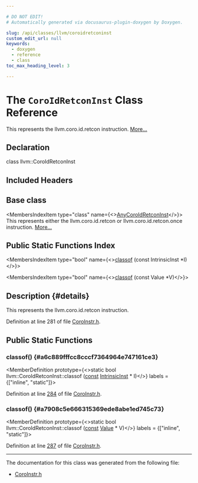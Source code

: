 ```yaml
---

# DO NOT EDIT!
# Automatically generated via docusaurus-plugin-doxygen by Doxygen.

slug: /api/classes/llvm/coroidretconinst
custom_edit_url: null
keywords:
  - doxygen
  - reference
  - class
toc_max_heading_level: 3

---
```





# The `CoroIdRetconInst` Class Reference

<DoxygenPage pluginConfig={pluginConfig}>

This represents the llvm.coro.id.retcon instruction. <a href="#details">More...</a>

## Declaration

<CodeBlock>class llvm::CoroIdRetconInst</CodeBlock>

## Included Headers

<IncludesList>
<IncludesListItem
  filePath="llvm/Transforms/Coroutines/CoroInstr.h"
  permalink="/docs/api/files/include/include/llvm/include/llvm/transforms/include/llvm/transforms/coroutines/coroinstr-h"
  isLocal="true" />
</IncludesList>

## Base class

<MembersIndex>

<MembersIndexItem
  type="class"
  name={<><a href="/docs/api/classes/llvm/anycoroidretconinst">AnyCoroIdRetconInst</a></>}>
This represents either the llvm.coro.id.retcon or llvm.coro.id.retcon.once instruction. <a href="/docs/api/classes/llvm/anycoroidretconinst/#details">More...</a>
</MembersIndexItem>

</MembersIndex>

## Public Static Functions Index

<MembersIndex>

<MembersIndexItem
  type="bool"
  name={<><a href="#a6c889fffcc8cccf7364964e747161ce3">classof</a> (const IntrinsicInst &#42;I)</>}>
</MembersIndexItem>

<MembersIndexItem
  type="bool"
  name={<><a href="#a7908c5e666315369ede8abe1ed745c73">classof</a> (const Value &#42;V)</>}>
</MembersIndexItem>

</MembersIndex>

## Description {#details}

This represents the llvm.coro.id.retcon instruction.

Definition at line 281 of file <a href="/docs/api/files/include/include/llvm/include/llvm/transforms/include/llvm/transforms/coroutines/coroinstr-h">CoroInstr.h</a>.

<SectionDefinition>

## Public Static Functions

### classof() {#a6c889fffcc8cccf7364964e747161ce3}

<MemberDefinition
  prototype={<>static bool llvm::CoroIdRetconInst::classof (<a href="/docs/api/files/lib/lib/target/lib/target/aarch64/aarch64promoteconstant-cpp/#a90f8350fecae261c25be85d38b451bff">const</a> <a href="/docs/api/classes/llvm/intrinsicinst">IntrinsicInst</a> &#42; I)</>}
  labels = {["inline", "static"]}>

Definition at line <a href="/docs/api/files/include/include/llvm/include/llvm/transforms/include/llvm/transforms/coroutines/coroinstr-h/#l00284">284</a> of file <a href="/docs/api/files/include/include/llvm/include/llvm/transforms/include/llvm/transforms/coroutines/coroinstr-h">CoroInstr.h</a>.
</MemberDefinition>

### classof() {#a7908c5e666315369ede8abe1ed745c73}

<MemberDefinition
  prototype={<>static bool llvm::CoroIdRetconInst::classof (<a href="/docs/api/files/lib/lib/target/lib/target/aarch64/aarch64promoteconstant-cpp/#a90f8350fecae261c25be85d38b451bff">const</a> <a href="/docs/api/classes/llvm/value">Value</a> &#42; V)</>}
  labels = {["inline", "static"]}>

Definition at line <a href="/docs/api/files/include/include/llvm/include/llvm/transforms/include/llvm/transforms/coroutines/coroinstr-h/#l00287">287</a> of file <a href="/docs/api/files/include/include/llvm/include/llvm/transforms/include/llvm/transforms/coroutines/coroinstr-h">CoroInstr.h</a>.
</MemberDefinition>

</SectionDefinition>

<hr/>

The documentation for this class was generated from the following file:

<ul>
<li><a href="/docs/api/files/include/include/llvm/include/llvm/transforms/include/llvm/transforms/coroutines/coroinstr-h">CoroInstr.h</a></li>
</ul>

</DoxygenPage>
